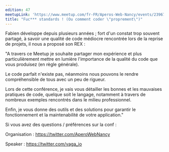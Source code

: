 ```yaml
---
edition: 47
meetupLink: 'https://www.meetup.com/fr-FR/Aperos-Web-Nancy/events/239675218/'
title: "Fuc*** standards ! (Ou comment coder \"proprement\")"
---
```


Fabien développe depuis plusieurs années ; fort d'un constat trop souvent partagé, à savoir une qualité de code médiocre rencontrée lors de la reprise de projets, il nous a proposé son REX :

"A travers ce Meetup je souhaite partager mon expérience et plus particulièrement mettre en lumière l'importance de la qualité du code que vous produisez (en règle générale).

Le code parfait n'existe pas, néanmoins nous pouvons le rendre compréhensible de tous avec un peu de rigueur.

Lors de cette conférence, je vais vous détailler les bonnes et les mauvaises pratiques de code, quelque soit le langage, notamment à travers de nombreux exemples rencontrés dans le milieu professionnel.

Enfin, je vous donne des outils et des solutions pour garantir le fonctionnement et la maintenabilité de votre application."

Si vous avez des questions / préférences sur la conf :

Organisation : https://twitter.com/AperoWebNancy

Speaker : https://twitter.com/vaga_io